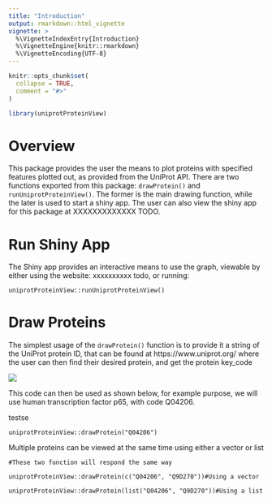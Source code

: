 ```yaml
---
title: "Introduction"
output: rmarkdown::html_vignette
vignette: >
  %\VignetteIndexEntry{Introduction}
  %\VignetteEngine{knitr::rmarkdown}
  %\VignetteEncoding{UTF-8}
---
```


```r
knitr::opts_chunk$set(
  collapse = TRUE,
  comment = "#>"
)
```

```r
library(uniprotProteinView)
```

# Overview

This package provides the user the means to plot proteins with specified features plotted out, as provided from the UniProt API. There are two functions exported from this package: `drawProtein()` and `runUniprotProteinView()`. The former is the main drawing function, while the later is used to start a shiny app. The user can also view the shiny app for this package at XXXXXXXXXXXXX TODO.

# Run Shiny App

The Shiny app provides an interactive means to use the graph, viewable by either using the website: xxxxxxxxxx todo, or running:

```{}
uniprotProteinView::runUniprotProteinView()
```

# Draw Proteins

The simplest usage of the `drawProtein()` function is to provide it a string of the UniProt protein ID, that can be found at https://www.uniprot.org/ where the user can then find their desired protein, and get the protein key_code

![](inst/extdata/uniprot_find_code.png)

This code can then be used as shown below, for example purpose, we will use human transcription factor p65, with code Q04206.

testse

```{}
uniprotProteinView::drawProtein("Q04206")
```

Multiple proteins can be viewed at the same time using either a vector or list

```{}
#These two function will respond the same way

uniprotProteinView::drawProtein(c("Q04206", "Q9D270"))#Using a vector

uniprotProteinView::drawProtein(list("Q04206", "Q9D270"))#Using a list
```

